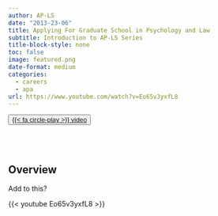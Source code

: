 ```yaml
---
author: AP-LS
date: "2013-23-06"
title: Applying For Graduate School in Psychology and Law
subtitle: Introduction to AP-LS Series
title-block-style: none
toc: false
image: featured.png
date-format: medium
categories:
  - careers
  - apa
url: https://www.youtube.com/watch?v=Eo65v3yxfL8
---
```


<button type="button" class="btn btn-outline-success">
<a href="https://www.youtube.com/watch?v=Eo65v3yxfL8" target="_blank">{{< fa circle-play >}} video</a></button>
<br></br>

## Overview 

Add to this? 



{{< youtube Eo65v3yxfL8 >}}
